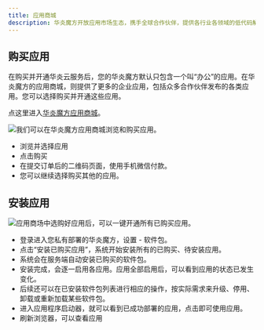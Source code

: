 ```yaml
---
title: 应用商城
description: 华炎魔方开放应用市场生态，携手全球合作伙伴，提供各行业各领域的低代码解决方案。基于华炎魔方开发的企业应用，无需开发人员介入，点击鼠标就能随心定制，快速满足企业数字化转型的各种需求。
---
```


## 购买应用

在购买并开通华炎云服务后，您的华炎魔方默认只包含一个叫“办公”的应用。在华炎魔方的应用商城，则提供了更多的企业应用，包括众多合作伙伴发布的各类应用。您可以选择购买并开通这些应用。

点这里进入[华炎魔方应用商城](https://www.steedos.cn/collections/steedos-packages)。


 ![](https://console.steedos.cn/api/files/images/PoqfA3ZHfxEWXzF5z)我们可以在华炎魔方应用商城浏览和购买应用。

* 浏览并选择应用
* 点击购买
* 在提交订单后的二维码页面，使用手机微信付款。
* 您可以继续选择购买其他的应用。

## 安装应用

 ![](https://console.steedos.cn/api/files/images/hvA8sf7QfkTDB88Zb)应用商场中选购好应用后，可以一键开通所有已购买应用。

* 登录进入您私有部署的华炎魔方，设置 - 软件包。
* 点击“安装已购买应用”，系统开始安装所有的已购买、待安装应用。
* 系统会在服务端自动安装已购买的软件包。
* 安装完成，会逐一启用各应用。应用全部启用后，可以看到应用的状态已发生变化。
* 后续还可以在已安装软件包列表进行相应的操作，按实际需求来升级、停用、卸载或重新加载某些软件包。
* 进入应用程序启动器，就可以看到已成功部署的应用，点击即可使用应用。
* 刷新浏览器，可以查看应用